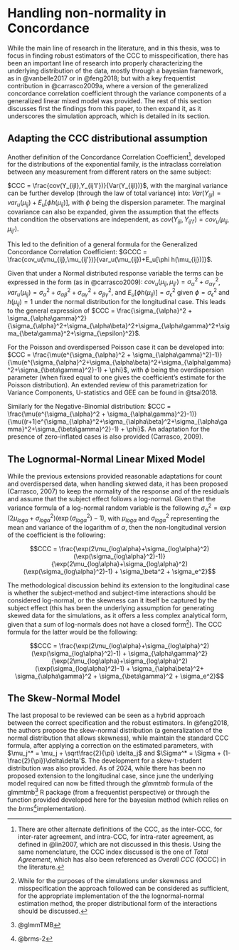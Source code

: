 # Handling non-normality in Concordance

While the main line of research in the literature, and in this thesis, was to focus in finding robust estimators of the CCC to misspecification, there has been an important line of research into properly characterizing the underlying distribution of the data, mostly through a bayesian framework, as in @vanbelle2017 or in @feng2018; but with a key frequentist contribution in @carrasco2009a, where a version of the generalized concordance correlation coefficient through the variance components of a generalized linear mixed model was provided. The rest of this section discusses first the findings from this paper, to then expand it, as it underscores the simulation approach, which is detailed in its section.

## Adapting the CCC distributional assumption

Another definition of the Concordance Correlation Coefficient^[There are other alternate definitions of the CCC, as the inter-CCC, for inter-rater agreement, and intra-CCC, for intra-rater agreement, as defined in @lin2007, which are not discussed in this thesis. Using the same nomenclature, the CCC index discussed is the one of *Total Agreement*, which has also been referenced as *Overall CCC* (OCCC) in the literature.], developed for the distributions of the exponential family, is the intraclass correlation between any measurement from different raters on the same subject:

$CCC = \frac{cov(Y_{ijl},Y_{ij'l'})}{Var(Y_{ijl})}$, with the marginal variance can be further develop (through the law of total variance) into: $Var(Y_{ijl}) = var_u(\mu_{ij})+E_u[\phi h(\mu_{ij})]$, with $\phi$ being the dispersion parameter. The marginal covariance can also be expanded, given the assumption that the effects that condition the observations are independent, as $cov(Y_{ijl},Y_{ij'l'}) = cov_u(\mu_{ij},\mu_{ij'})$.

This led to the definition of a general formula for the Generalized Concordance Correlation Coefficient: $GCCC = \frac{cov_u(\mu_{ij},\mu_{ij'})}{var_u(\mu_{ij})+E_u[\phi h(\mu_{ij})]}$.

Given that under a Normal distributed response variable the terms can be expressed in the form (as in @carrasco2009): $cov_u(\mu_{ij},\mu_{ij'}) = \sigma_{\alpha}^2 + \sigma_{\alpha\gamma}^2$, $var_u(\mu_{ij}) = \sigma_{\alpha}^2+\sigma_{\alpha\beta}^2+\sigma_{\alpha\gamma}^2+\sigma_{\beta\gamma}^2$, and $E_u[\phi h(\mu_{ij})] = \sigma_{\epsilon}^2$ given $\phi = \sigma_{\epsilon}^2$ and $h(\mu_{ij}) = 1$ under the normal distribution for the longitudinal case. This leads to the general expression of $CCC = \frac{\sigma_{\alpha}^2 + \sigma_{\alpha\gamma}^2}{\sigma_{\alpha}^2+\sigma_{\alpha\beta}^2+\sigma_{\alpha\gamma}^2+\sigma_{\beta\gamma}^2+\sigma_{\epsilon}^2}$.

For the Poisson and overdispersed Poisson case it can be developed into: $CCC = \frac{\mu(e^{\sigma_{\alpha}^2 + \sigma_{\alpha\gamma}^2}-1)}{\mu(e^{\sigma_{\alpha}^2+\sigma_{\alpha\beta}^2+\sigma_{\alpha\gamma}^2+\sigma_{\beta\gamma}^2}-1) + \phi}$, with $\phi$ being the overdispersion parameter (when fixed equal to one gives the coefficient's estimate for the Poisson distribution). An extended review of this parametrization for Variance Components, U-statistics and GEE can be found in @tsai2018.

Similarly for the Negative-Binomial distribution: $CCC = \frac{\mu(e^{\sigma_{\alpha}^2 + \sigma_{\alpha\gamma}^2}-1)}{\mu((r+1)e^{\sigma_{\alpha}^2+\sigma_{\alpha\beta}^2+\sigma_{\alpha\gamma}^2+\sigma_{\beta\gamma}^2}-1) + \phi}$. An adaptation for the presence of zero-inflated cases is also provided (Carrasco, 2009).

## The Lognormal-Normal Linear Mixed Model

While the previous extensions provided reasonable adaptations for count and overdispersed data, when handling skewed data, it has been proposed (Carrasco, 2007) to keep the normality of the response and of the residuals and assume that the subject effect follows a log-normal. Given that the variance formula of a log-normal random variable is the following $\sigma_\alpha^2 = \exp(2\mu_{log\alpha}+\sigma_{log\alpha}^2)(\exp(\sigma_{log\alpha}^2)-1)$, with $\mu_{log\alpha}$ and $\sigma_{log\alpha}^2$ representing the mean and variance of the logarithm of $\alpha$, then the non-longitudinal version of the coefficient is the following:

$$CCC = \frac{\exp(2\mu_{log\alpha}+\sigma_{log\alpha}^2)(\exp(\sigma_{log\alpha}^2)-1)}{\exp(2\mu_{log\alpha}+\sigma_{log\alpha}^2)(\exp(\sigma_{log\alpha}^2)-1) + \sigma_\beta^2 + \sigma_e^2}$$

The methodological discussion behind its extension to the longitudinal case is whether the subject-method and subject-time interactions should be considered log-normal, or the skewness can it itself be captured by the subject effect (this has been the underlying assumption for generating skewed data for the simulations, as it offers a less complex analytical form, given that a sum of log-normals does not have a closed form^[While for the purposes of the simulations under skewness and misspecification the approach followed can be considered as sufficient, for the appropriate implementation of the the lognormal-normal estimation method, the proper distributional form of the interactions should be discussed.]). The CCC formula for the latter would be the following:

$$CCC = \frac{\exp(2\mu_{log\alpha}+\sigma_{log\alpha}^2)(\exp(\sigma_{log\alpha}^2)-1) + \sigma_{\alpha\gamma}^2}{\exp(2\mu_{log\alpha}+\sigma_{log\alpha}^2)(\exp(\sigma_{log\alpha}^2)-1) + \sigma_{\alpha\beta}^2+ \sigma_{\alpha\gamma}^2 + \sigma_{\beta\gamma}^2 + \sigma_e^2}$$

## The Skew-Normal Model

The last proposal to be reviewed can be seen as a hybrid approach between the correct specification and the robust estimators. In @feng2018, the authors propose the skew-normal distribution (a generalization of the normal distribution that allows skewness), while maintain the standard CCC formula, after applying a correction on the estimated parameters, with $\mu_j^* = \mu_j + \sqrt\frac{2}{\pi} \delta_j$ and $\Sigma^* = \Sigma + (1-\frac{2}{\pi})\delta\delta'$. The development for a skew-t-student distribution was also provided. As of 2024, while there has been no proposed extension to the longitudinal case, since june the underlying model required can now be fitted through the *glmmtmb* formula of the glmmtmb[^03_concordance-1] R package (from a frequentist perspective) or through the function provided developed here for the bayesian method (which relies on the *brms*[^03_concordance-2]implementation).

[^03_concordance-1]: @glmmTMB

[^03_concordance-2]: @brms-2
